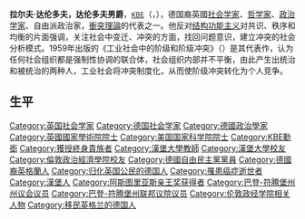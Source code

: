 '''拉尔夫·达伦多夫，达伦多夫男爵'''，<small>[[KBE|KBE]]</small>（{{lang-en|Ralf Gustav Dahrendorf, Baron Dahrendorf}}，{{bd|1929年|5月1日|2009年|6月17日|catIdx=Dahrendorf, Ralf}}），德国裔英國[[社會學家|社会学家]]、[[哲学家|哲学家]]、[[政治学家|政治学家]]、自由派政治家，[[衝突理論|衝突理論]]的代表之一。他反对[[结构功能主义|结构功能主义]]对共识、秩序和均衡的片面强调，关注社会中变迁、冲突的方面，找回问题意识，建立冲突的社会分析模式。1959年出版的《工业社会中的阶级和阶级冲突》（''{{lang|de|Soziale Klassen und Klassenkonflikt in der industriellen Gesellschaft}}''）是其代表作，认为任何社会组织都是强制性协调的联合体，社会组织内部并不平衡，由此产生出统治和被统治的两种人，工业社会将冲突制度化，从而使阶级冲突转化为个人竞争。

==生平==
{{commonscat|Ralf Dahrendorf}}
{{主要社会学家}}
{{阿斯图里亚斯亲王奖获得者|social-sciences}}
{{Authority control}}

{{DEFAULTSORT:Dahrendorf, Ralf}}
[[Category:英国社会学家|Category:英国社会学家]]
[[Category:德国社会学家|Category:德国社会学家]]
[[Category:德國政治學家|Category:德國政治學家]]
[[Category:英國國家學術院院士|Category:英國國家學術院院士]]
[[Category:美国国家科学院院士|Category:美国国家科学院院士]]
[[Category:KBE勳銜|Category:KBE勳銜]]
[[Category:獲授終身貴族者|Category:獲授終身貴族者]]
[[Category:漢堡大學教師|Category:漢堡大學教師]]
[[Category:漢堡大學校友|Category:漢堡大學校友]]
[[Category:倫敦政治經濟學院校友|Category:倫敦政治經濟學院校友]]
[[Category:德國自由民主黨黨員|Category:德國自由民主黨黨員]]
[[Category:德國裔英格蘭人|Category:德國裔英格蘭人]]
[[Category:归化英国公民的德国人|Category:归化英国公民的德国人]]
[[Category:罹患癌症逝世者|Category:罹患癌症逝世者]]
[[Category:漢堡人|Category:漢堡人]]
[[Category:阿斯图里亚斯亲王奖获得者|Category:阿斯图里亚斯亲王奖获得者]]
[[Category:巴登-符腾堡州州议会议员|Category:巴登-符腾堡州州议会议员]]
[[Category:巴登-符腾堡州联邦议院议员|Category:巴登-符腾堡州联邦议院议员]]
[[Category:伦敦政经学院相关人物|Category:伦敦政经学院相关人物]]
[[Category:移民英格兰的德国人|Category:移民英格兰的德国人]]